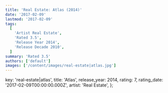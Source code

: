 ```yaml
---
title: 'Real Estate: Atlas (2014)'
date: '2017-02-09'
lastmod: '2017-02-09'
tags:
  [
    'Artist Real Estate',
    'Rated 3.5',
    'Release Year 2014',
    'Release Decade 2010',
  ]
summary: 'Rated 3.5'
authors: ['default']
images: ['/content/images/real-estate|atlas.jpg']
---
```


  key: 'real-estate|atlas',
  title: 'Atlas',
  release_year: 2014,
  rating: 7,
  rating_date: '2017-02-09T00:00:00.000Z',
  artist: 'Real Estate',
};

<MusicRating data={data} />
